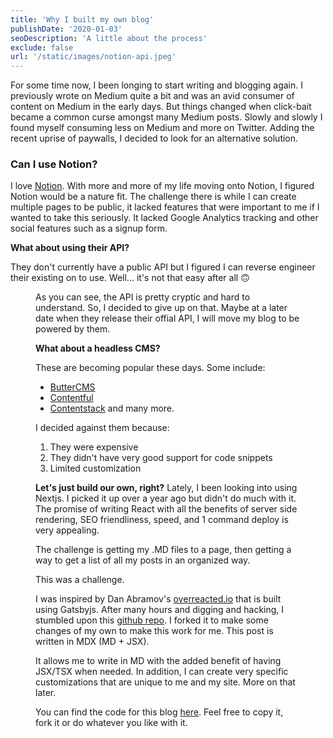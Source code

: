 ```yaml
---
title: 'Why I built my own blog'
publishDate: '2020-01-03'
seoDescription: 'A little about the process'
exclude: false
url: '/static/images/notion-api.jpeg'
---
```


For some time now, I been longing to start writing and blogging again.
I previously wrote on Medium quite a bit and was an avid consumer of content on
Medium in the early days. But things changed when click-bait became a common
curse amongst many Medium posts. Slowly and slowly I found myself consuming
less on Medium and more on Twitter. Adding the recent uprise of paywalls, I decided to look for
an alternative solution.

### Can I use Notion?

I love [Notion](https://notion.so). With more and more of my life moving onto Notion, I figured
Notion would be a nature fit. The challenge there is while I can create multiple pages to be public,
it lacked features that were important to me if I wanted to take this seriously. It lacked Google Analytics
tracking and other social features such as a signup form.

**What about using their API?**

They don't currently have a public API but I figured I can reverse engineer their existing on to use. Well...
it's not that easy after all 🙃

<Figure
  src="/static/images/notion-api.jpeg"
  alt="notion api"
  caption="Notion's API"
/>

As you can see, the API is pretty cryptic and hard to understand. So, I decided to give up on that. Maybe
at a later date when they release their offial API, I will move my blog to be powered by them.

**What about a headless CMS?**

These are becoming popular these days. Some include:

- [ButterCMS](https://buttercms.com/)
- [Contentful](https://contentful.com)
- [Contentstack](https://contentstack.com)
  and many more.

I decided against them because:

1. They were expensive
2. They didn't have very good support for code snippets
3. Limited customization

**Let's just build our own, right?**
Lately, I been looking into using Nextjs. I picked it up over a year ago but didn't do much with it.
The promise of writing React with all the benefits of server side rendering, SEO friendliness, speed,
and 1 command deploy is very appealing.

The challenge is getting my .MD files to a page, then getting a way to get a list of all my posts in
an organized way.

This was a challenge.

I was inspired by Dan Abramov's [overreacted.io](https://overreacted.io) that is built
using Gatsbyjs. After many hours and digging and hacking, I stumbled upon this [github repo](https://github.com/lorenseanstewart/nextjs-mdx-blog-kit).
I forked it to make some changes of my own to make this work for me. This post is written in MDX (MD + JSX).

It allows me to write in MD with the added benefit of having JSX/TSX when needed. In addition, I can create
very specific customizations that are unique to me and my site. More on that later.

You can find the code for this blog [here](https://github.com/mmahalwy/mmahalwy). Feel free to copy it, fork it
or do whatever you like with it.
